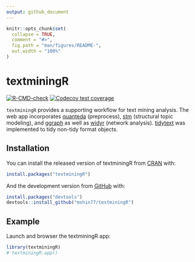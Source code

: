 ```yaml
---
output: github_document
---
```


<!-- README.md is generated from README.Rmd. Please edit that file -->

```r
knitr::opts_chunk$set(
  collapse = TRUE,
  comment = "#>",
  fig.path = "man/figures/README-",
  out.width = "100%"
)
```

# textminingR

<!-- badges: start -->
[![R-CMD-check](https://github.com/mshin77/textminingR/workflows/R-CMD-check/badge.svg)](https://github.com/mshin77/textminingR/actions)
[![Codecov test coverage](https://codecov.io/gh/mshin77/textminingR/branch/main/graph/badge.svg)](https://app.codecov.io/gh/mshin77/textminingR?branch=main)
<!-- badges: end -->

`textminingR` provides a supporting workflow for text mining analysis. The web app incorporates [quanteda](https://github.com/quanteda/quanteda) (preprocess), [stm](https://github.com/bstewart/stm) (structural topic modeling), and [ggraph](https://github.com/thomasp85/ggraph) as well as [widyr](https://github.com/dgrtwo/widyr) (network analysis). [tidytext](https://github.com/cran/tidytext) was implemented to tidy non-tidy format objects.

## Installation

You can install the released version of textminingR from [CRAN](https://CRAN.R-project.org) with:

``` r
install.packages("textminingR")
```

And the development version from [GitHub](https://github.com/) with:

``` r
install.packages("devtools")
devtools::install_github("mshin77/textminingR")
```
## Example

Launch and browser the textminingR app:

```r
library(textminingR)
# textminingR.app()
```

